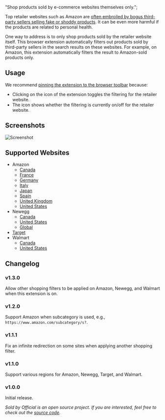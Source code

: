   "Shop products sold by e-commerce websites themselves only.";

Top retailer websites such as Amazon are [often embroiled by bogus third-party
sellers selling fake or shoddy
products](https://www.wired.com/story/how-shop-safe-amazon/). It can be even
more harmful if the products are related to personal health.

One way to address is to only shop products sold by the retailer website itself.
This browser extension automatically filters out products sold by third-party
sellers in the search results on these websites. For example, on Amazon, this
extension automatically filters the result to Amazon-sold products only.

## Usage

We recommend [pinning the extension to the browser
toolbar](https://support.scribecount.com/support/solutions/articles/66000526598-steps-to-pin-an-extension-on-the-browser)
because:

- Clicking on the icon of the extension toggles the filtering for the retailer
  website.
- The icon shows whether the filtering is currently on/off for the retailer
  website.

## Screenshots

![Screenshot](./images/screenshot.png)

## Supported Websites

- Amazon
  - [Canada](https://amazon.ca)
  - [France](https://amazon.fr)
  - [Germany](https://amazon.de)
  - [Italy](https://amazon.it)
  - [Japan](https://amazon.co.jp)
  - [Spain](https://amazon.es)
  - [United Kingdom](https://amazon.co.uk)
  - [United States](https://Amazon.com)
- Newegg
  - [Canada](https://newegg.ca)
  - [United States](https://newegg.com)
  - [Global](https://secure.m.newegg.com/myaccount/changecountry)
- [Target](https://www.target.com)
- Walmart
  - [Canada](https://walmart.ca)
  - [United States](https://walmart.com)

## Changelog

### v1.3.0

Allow other shopping filters to be applied on Amazon, Newegg, and Walmart when
this extension is on.

### v1.2.0

Support Amazon when subcategory is used, e.g.,
`https://www.amazon.com/subcategory/s?`.

### v1.1.1

Fix an infinite redirection on some sites when applying another shopping filter.

### v1.1.0

Support various regions for Amazon, Newegg, Target, and Walmart.

### v1.0.0

Initial release.

_Sold by Official is an open source project. If you are interested, feel free to
check out the [source code](https://github.com/8hobbies/sold-by-official)._
